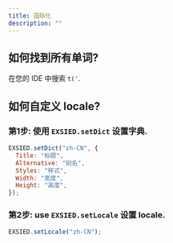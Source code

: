 ```yaml
---
title: 国际化
description: ""
---
```


## 如何找到所有单词?

在您的 IDE 中搜索 `t('`.

## 如何自定义 locale?

### 第1步: 使用 `EXSIED.setDict` 设置字典.

```js
EXSIED.setDict("zh-CN", {
  Title: "标题",
  Alternative: "别名",
  Styles: "样式",
  Width: "宽度",
  Height: "高度",
});
```

### 第2步: use `EXSIED.setLocale` 设置 locale.

```js
EXSIED.setLocale("zh-CN");
```
